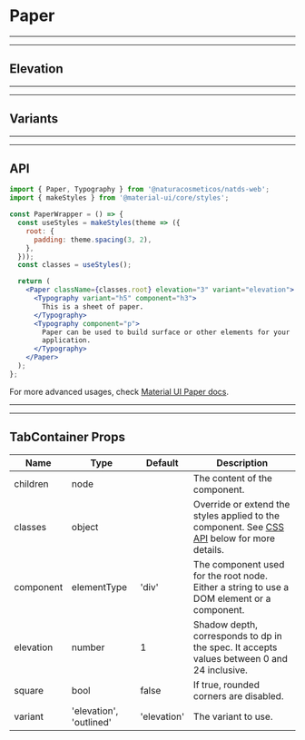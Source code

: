 
# Paper

---

---

## Elevation

<Provider theme={themes.natura.light}>
  <ComponentWithLabel componentList={elevations} />
</Provider>

---

---

## Variants

<Provider theme={themes.natura.light}>
  <ComponentWithLabel componentList={variants} />
</Provider>

---

---

## API

```jsx highlight-line="2"
import { Paper, Typography } from '@naturacosmeticos/natds-web';
import { makeStyles } from '@material-ui/core/styles';

const PaperWrapper = () => {
  const useStyles = makeStyles(theme => ({
    root: {
      padding: theme.spacing(3, 2),
    },
  }));
  const classes = useStyles();

  return (
    <Paper className={classes.root} elevation="3" variant="elevation">
      <Typography variant="h5" component="h3">
        This is a sheet of paper.
      </Typography>
      <Typography component="p">
        Paper can be used to build surface or other elements for your
        application.
      </Typography>
    </Paper>
  );
};
```

For more advanced usages, check [Material UI Paper docs](https://material-ui.com/pt/components/paper/).

---

---

## TabContainer Props

| Name      | Type                    | Default     | Description                                                                                                                               |
| --------- | ----------------------- | ----------- | ----------------------------------------------------------------------------------------------------------------------------------------- |
| children  | node                    |             | The content of the component.                                                                                                             |
| classes   | object                  |             | Override or extend the styles applied to the component. See [CSS API](https://material-ui.com/pt/api/switch/#css) below for more details. |
| component | elementType             | 'div'       | The component used for the root node. Either a string to use a DOM element or a component.                                                |
| elevation | number                  | 1           | Shadow depth, corresponds to dp in the spec. It accepts values between 0 and 24 inclusive.                                                |
| square    | bool                    | false       | If true, rounded corners are disabled.                                                                                                    |
| variant   | 'elevation', 'outlined' | 'elevation' | The variant to use.                                                                                                                       |
